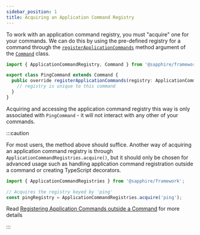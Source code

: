 ```yaml
---
sidebar_position: 1
title: Acquiring an Application Command Registry
---
```


To work with an application command registry, you must "acquire" one for your commands. We can do this by using the
pre-defined registry for a command through the [`registerApplicationCommands`][register-application-commands] method
argument of the [`Command`][command] class.

```typescript ts2esm2cjs|{4-6}|{4-6}
import { ApplicationCommandRegistry, Command } from '@sapphire/framework';

export class PingCommand extends Command {
  public override registerApplicationCommands(registry: ApplicationCommandRegistry) {
    // registry is unique to this command
  }
}
```

Acquiring and accessing the application command registry this way is only associated with `PingCommand` - it will not
interact with any other of your commands.

:::caution

For most users, the method above should suffice. Another way of acquiring an application command registry is through
`ApplicationCommandRegistries.acquire()`, but it should only be chosen for advanced usage such as handling application
command registration outside a command or creating TypeScript decorators.

```typescript ts2esm2cjs|{4}|{4}
import { ApplicationCommandRegistries } from '@sapphire/framework';

// Acquires the registry keyed by 'ping'
const pingRegistry = ApplicationCommandRegistries.acquire('ping');
```

Read [Registering Application Commands outside a Command][register-outside] for more details

:::

[register-application-commands]: ../../../../Documentation/api-framework/classes/Command-1#registerapplicationcommands
[command]: ../../../../Documentation/api-framework/classes/Command-1
[register-outside]: ./advanced/registering-application-commands-outside-a-command
